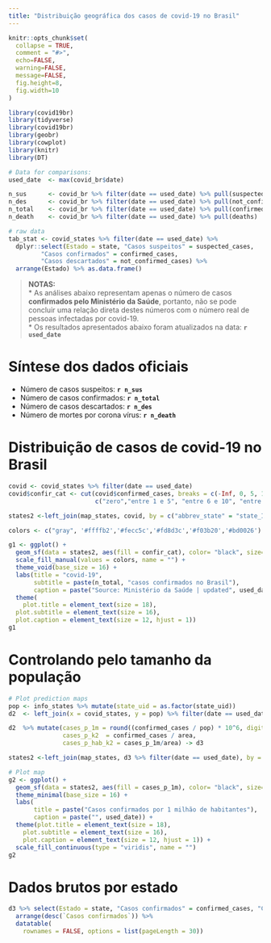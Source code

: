 ```yaml
---
title: "Distribuição geográfica dos casos de covid-19 no Brasil"
---
```


```r
knitr::opts_chunk$set(
  collapse = TRUE,
  comment = "#>",
  echo=FALSE, 
  warning=FALSE, 
  message=FALSE, 
  fig.height=8, 
  fig.width=10
)
```

```r
library(covid19br)
library(tidyverse)
library(covid19br)
library(geobr)
library(cowplot)
library(knitr)
library(DT)

# Data for comparisons:
used_date  <- max(covid_br$date)

n_sus      <- covid_br %>% filter(date == used_date) %>% pull(suspected_cases)
n_des      <- covid_br %>% filter(date == used_date) %>% pull(not_confirmed_cases)
n_total    <- covid_br %>% filter(date == used_date) %>% pull(confirmed_cases)
n_death    <- covid_br %>% filter(date == used_date) %>% pull(deaths)

# raw data
tab_stat <- covid_states %>% filter(date == used_date) %>% 
  dplyr::select(Estado = state, "Casos suspeitos" = suspected_cases, 
         "Casos confirmados" = confirmed_cases,
         "Casos descartados" = not_confirmed_cases) %>% 
  arrange(Estado) %>% as.data.frame()
```

> __NOTAS:__   
* As análises abaixo representam apenas o número de casos __confirmados pelo Ministério da Saúde__, portanto,
não se pode concluir uma relação direta destes números com o número real de pessoas infectadas por covid-19.  
* Os resultados apresentados abaixo foram atualizados na data: __`r used_date`__

# Síntese dos dados oficiais

* Número de casos suspeitos: __`r n_sus`__  
* Número de casos confirmados: __`r n_total`__  
* Número de casos descartados: __`r n_des`__  
* Número de mortes por corona vírus: __`r n_death`__  

# Distribuição de casos de covid-19 no Brasil

```r
covid <- covid_states %>% filter(date == used_date)
covid$confir_cat <- cut(covid$confirmed_cases, breaks = c(-Inf, 0, 5, 10, 100, Inf), include.lowest = TRUE,
                        c("zero","entre 1 e 5", "entre 6 e 10", "entre 11 e 100", "maior que 100"))

states2 <-left_join(map_states, covid, by = c("abbrev_state" = "state_ID"))

colors <- c("gray", '#ffffb2','#fecc5c','#fd8d3c','#f03b20','#bd0026')

g1 <- ggplot() +
  geom_sf(data = states2, aes(fill = confir_cat), color= "black", size=.15) +
  scale_fill_manual(values = colors, name = "") +
  theme_void(base_size = 16) +
  labs(title = "covid-19",
       subtitle = paste(n_total, "casos confirmados no Brasil"),
       caption = paste("Source: Ministério da Saúde | updated", used_date)) +
  theme( 
    plot.title = element_text(size = 18),
  plot.subtitle = element_text(size = 16),
  plot.caption = element_text(size = 12, hjust = 1)) 
g1

```

# Controlando pelo tamanho da população

```r
# Plot prediction maps
pop <- info_states %>% mutate(state_uid = as.factor(state_uid))
d2  <- left_join(x = covid_states, y = pop) %>% filter(date == used_date)

d2  %>% mutate(cases_p_1m = round((confirmed_cases / pop) * 10^6, digits = 3),
               cases_p_k2  = confirmed_cases / area,
               cases_p_hab_k2 = cases_p_1m/area) -> d3

states2 <-left_join(map_states, d3 %>% filter(date == used_date), by = c("abbrev_state" = "state_ID"))

# Plot map
g2 <- ggplot() +
  geom_sf(data = states2, aes(fill = cases_p_1m), color= "black", size=.15) +
  theme_minimal(base_size = 16) +
  labs(
       title = paste("Casos confirmados por 1 milhão de habitantes"),
       caption = paste("", used_date)) +
  theme(plot.title = element_text(size = 18),
    plot.subtitle = element_text(size = 16),
    plot.caption = element_text(size = 12, hjust = 1)) +
  scale_fill_continuous(type = "viridis", name = "")
g2
```

# Dados brutos por estado

```r
d3 %>% select(Estado = state, "Casos confirmados" = confirmed_cases, "Casos por 100 mil habitantes" = cases_p_1m) %>% 
  arrange(desc(`Casos confirmados`)) %>% 
  datatable(
    rownames = FALSE, options = list(pageLength = 30))
```



